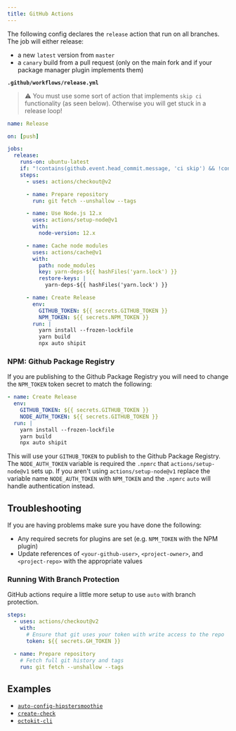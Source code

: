 ```yaml
---
title: GitHub Actions
---
```


The following config declares the `release` action that run on all branches. The job will either release:

- a new `latest` version from `master`
- a `canary` build from a pull request (only on the main fork and if your package manager plugin implements them)

**`.github/workflows/release.yml`**

> :warning: You must use some sort of action that implements `skip ci` functionality (as seen below). Otherwise you will get stuck in a release loop!

```yaml
name: Release

on: [push]

jobs:
  release:
    runs-on: ubuntu-latest
    if: "!contains(github.event.head_commit.message, 'ci skip') && !contains(github.event.head_commit.message, 'skip ci')"
    steps:
      - uses: actions/checkout@v2

      - name: Prepare repository
        run: git fetch --unshallow --tags

      - name: Use Node.js 12.x
        uses: actions/setup-node@v1
        with:
          node-version: 12.x

      - name: Cache node modules
        uses: actions/cache@v1
        with:
          path: node_modules
          key: yarn-deps-${{ hashFiles('yarn.lock') }}
          restore-keys: |
            yarn-deps-${{ hashFiles('yarn.lock') }}

      - name: Create Release
        env:
          GITHUB_TOKEN: ${{ secrets.GITHUB_TOKEN }}
          NPM_TOKEN: ${{ secrets.NPM_TOKEN }}
        run: |
          yarn install --frozen-lockfile
          yarn build
          npx auto shipit
```

### NPM: Github Package Registry

If you are publishing to the Github Package Registry you will need to change the `NPM_TOKEN` token secret to match the following:

```yml
- name: Create Release
  env:
    GITHUB_TOKEN: ${{ secrets.GITHUB_TOKEN }}
    NODE_AUTH_TOKEN: ${{ secrets.GITHUB_TOKEN }}
  run: |
    yarn install --frozen-lockfile
    yarn build
    npx auto shipit
```

This will use your `GITHUB_TOKEN` to publish to the Github Package Registry.
The `NODE_AUTH_TOKEN` variable is required the `.npmrc` that `actions/setup-node@v1` sets up.
If you aren't using `actions/setup-node@v1` replace the variable name `NODE_AUTH_TOKEN` with `NPM_TOKEN` and the `.npmrc` `auto` will handle authentication instead.

## Troubleshooting

If you are having problems make sure you have done the following:

- Any required secrets for plugins are set (e.g. `NPM_TOKEN` with the NPM plugin)
- Update references of `<your-github-user>`, `<project-owner>`, and `<project-repo>` with the appropriate values

### Running With Branch Protection

GitHub actions require a little more setup to use `auto` with branch protection.

```yml
steps:
  - uses: actions/checkout@v2
    with:
      # Ensure that git uses your token with write access to the repo
      token: ${{ secrets.GH_TOKEN }}

  - name: Prepare repository
    # Fetch full git history and tags
    run: git fetch --unshallow --tags
```

## Examples

- [`auto-config-hipstersmoothie`](https://github.com/hipstersmoothie/auto-config-hipstersmoothie/blob/07d128afd96ac6a7b0fe3f04313847c0fc3d84a2/.github/workflows/push.yml)
- [`create-check`](https://github.com/hipstersmoothie/create-check/blob/master/.github/workflows/push.yml)
- [`octokit-cli`](https://github.com/hipstersmoothie/octokit-cli/blob/master/.github/workflows/push.yml)
